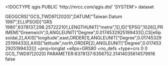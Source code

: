 <!DOCTYPE qgis PUBLIC 'http://mrcc.com/qgis.dtd' 'SYSTEM'>
<qgis version="3.28.2-Firenze">
  <identifier></identifier>
  <parentidentifier></parentidentifier>
  <language></language>
  <type>dataset</type>
  <title></title>
  <abstract></abstract>
  <links/>
  <fees></fees>
  <encoding></encoding>
  <crs>
    <spatialrefsys nativeFormat="Wkt">
      <wkt>GEOGCRS["GCS_TWD97[2020]",DATUM["Taiwan Datum 1997",ELLIPSOID["GRS 1980",6378137,298.257222101,LENGTHUNIT["metre",1]],ID["EPSG",1026]],PRIMEM["Greenwich",0,ANGLEUNIT["Degree",0.0174532925199433]],CS[ellipsoidal,2],AXIS["longitude",east,ORDER[1],ANGLEUNIT["Degree",0.0174532925199433]],AXIS["latitude",north,ORDER[2],ANGLEUNIT["Degree",0.0174532925199433]]]</wkt>
      <proj4>+proj=longlat +ellps=GRS80 +no_defs +type=crs</proj4>
      <srsid>0</srsid>
      <srid>0</srid>
      <authid></authid>
      <description>GCS_TWD97[2020]</description>
      <projectionacronym></projectionacronym>
      <ellipsoidacronym>PARAMETER:6378137:6356752.31414035614579916</ellipsoidacronym>
      <geographicflag>false</geographicflag>
    </spatialrefsys>
  </crs>
  <extent/>
</qgis>
